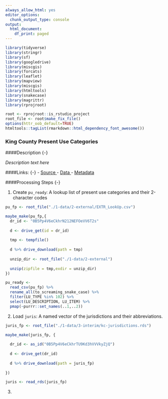 ```yaml
--- 
always_allow_html: yes
editor_options:
  chunk_output_type: console
output:
  html_document:
    df_print: paged
---
```


```r
library(tidyverse)
library(stringr)
library(sf)
library(googledrive)
library(miscgis)
library(forcats)
library(leaflet)
library(mapview)
library(miscgis)
library(htmltools)
library(snakecase)
library(magrittr)
library(rprojroot)

root <- rprojroot::is_rstudio_project
root_file <- root$make_fix_file()
options(httr_oob_default=TRUE) 
htmltools::tagList(rmarkdown::html_dependency_font_awesome())
```

### King County Present Use Categories

####Description {-}

_Description text here_


####Links: {-}
  - [Source <i class="fa fa-external-link"></i>](http://www5.kingcounty.gov/gisdataportal/)
  - [Data <i class="fa fa-external-link"></i>](ftp://ftp.kingcounty.gov/gis-web/GISData/public_parcels_SHP.zip)
  - [Metadata <i class="fa fa-external-link"></i>](http://www5.kingcounty.gov/sdc/Metadata.aspx?Layer=public_parcels)

####Processing Steps {-}

1. Create `pu_ready`: A lookup list of present use categories and their 2-character codes

```r

pu_fp <- root_file("./1-data/2-external/EXTR_LookUp.csv")

maybe_make(pu_fp,{
  dr_id <- "0B5Pp4V6eCkhrN212NEFOeVV6T2s"
  
  d <- drive_get(id = dr_id)
  
  tmp <- tempfile()
  
  d %>% drive_download(path = tmp)
  
  unzip_dir <- root_file("./1-data/2-external")
  
  unzip(zipfile = tmp,exdir = unzip_dir)
})

pu_ready <- 
  read_csv(pu_fp) %>%
  rename_all(to_screaming_snake_case) %>% 
  filter(LU_TYPE %in% 102) %>% 
  select(LU_DESCRIPTION, LU_ITEM) %>% 
  pmap(~purrr::set_names(..1,..2))


```

2. Load `juris`: A named vector of the jurisdictions and their abbreviations.

```r

juris_fp <- root_file("./1-data/3-interim/kc-jurisdictions.rds")

maybe_make(juris_fp, {
  
  dr_id <- as_id("0B5Pp4V6eCkhrTU9Kd3hVVVkyZjQ")
  
  d <- drive_get(dr_id)
  
  d %>% drive_download(path = juris_fp) 
  
})

juris <- read_rds(juris_fp)


```

3. 
